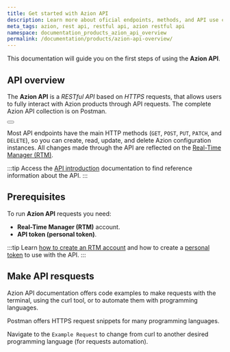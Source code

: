 ```yaml
---
title: Get started with Azion API
description: Learn more about oficial endpoints, methods, and API use cases of the Azion RESTful API.
meta_tags: azion, rest api, restful api, azion restful api
namespace: documentation_products_azion_api_overview
permalink: /documentation/products/azion-api-overview/
---
```



This documentation will guide you on the first steps of using the **Azion API**.

## API overview

The **Azion API** is a *RESTful API* based on *HTTPS* requests, that allows users to fully interact with Azion products through API requests. The complete Azion API collection is on Postman.

<Button href="https://api.azion.com/" text="Go to Azion API collection"></Button>

Most API endpoints have the main HTTP methods (`GET`, `POST`, `PUT`, `PATCH`, and `DELETE`), so you can create, read, update, and delete Azion configuration instances. All changes made through the API are reflected on the [Real-Time Manager (RTM)](https://manager.azion.com).

:::tip
Access the [API introduction](https://api.azion.com/#intro) documentation to find reference information about the API.
:::

## Prerequisites

To run **Azion API** requests you need:

- **Real-Time Manager (RTM)** account.
- **API token (personal token)**.

:::tip
Learn [how to create an RTM account](/en/documentation/products/accounts/creating-account/) and how to create a [personal token](/en/documentation/products/accounts/personal-tokens/) to use with the API.
:::

## Make API resquests
 
Azion API documentation offers code examples to make requests with the terminal, using the curl tool, or to automate them with programming languages. 

Postman offers HTTPS request snippets for many programming languages.

Navigate to the `Example Request` to change from curl to another desired programming language (for requests automation).